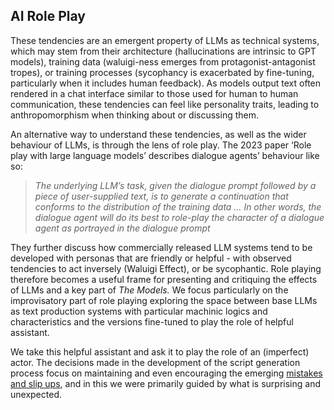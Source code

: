 ## AI Role Play

These tendencies are an emergent property of LLMs as technical systems, which may stem from their architecture (hallucinations are intrinsic to GPT models), training data (waluigi-ness emerges from protagonist-antagonist tropes), or training processes (sycophancy is exacerbated by fine-tuning, particularly when it includes human feedback). As models output text often  rendered in a chat interface similar to those used for human to human communication, these tendencies can feel like personality traits, leading to anthropomorphism when thinking about or discussing them.

An alternative way to understand these tendencies, as well as the wider behaviour of LLMs, is through the lens of role play. The 2023 paper ‘Role play with large language models’ describes dialogue agents’ behaviour like so:

> *The underlying LLM’s task, given the dialogue prompt followed by a piece of user-supplied text, is to generate a continuation that conforms to the distribution of the training data … In other words, the dialogue agent will do its best to role-play the character of a dialogue agent as portrayed in the dialogue prompt*
> 

They further discuss how commercially released LLM systems tend to be developed with personas that are friendly or helpful - with observed tendencies to act inversely (Waluigi Effect), or be sycophantic. Role playing therefore becomes a useful frame for presenting and critiquing the effects of LLMs and a key part of *The Models.* We focus particularly on the improvisatory part of role playing exploring the space between base LLMs as text production systems with particular machinic logics and characteristics and the versions fine-tuned to play the role of helpful assistant. 

We take this helpful assistant and ask it to play the role of an (imperfect) actor. The decisions made in the development of the script generation process focus on maintaining and even encouraging the emerging [mistakes and slip ups](https://www.notion.so/The-Models-2025-dmstfctn-1f9ae824ec58801d9aa4ee1a40ddbf48?pvs=21), and in this we were primarily guided by what is surprising and unexpected.